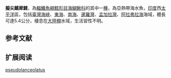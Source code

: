 {{Speciesbox
| name = 擬尖鰭犀鱈
| status = NE
| status_system = IUCN3.1
| genus = Bregmaceros
| species = pseudolanceolatus
| authority = Torii, Javonillo & Ozawa, 2004
| synonyms = 
}}

'''擬尖鰭犀鱈'''，為[[輻鰭魚綱|輻鰭魚綱]][[鱈形目|鱈形目]][[海鰗鰍科|海鰗鰍科]]的其中一[[種|種]]，為亞熱帶海水魚，[[印度|印度]]西[[太平洋|太平洋]]區，包括[[臺灣海峽|臺灣海峽]]、[[東海|東海]]、[[南海|南海]]、[[暹羅灣|暹羅灣]]、[[孟加拉灣|孟加拉灣]]、[[阿拉弗拉海|阿拉弗拉海]]海域，體長可達5.4公分，棲息在[[大陸棚|大陸棚]]水域，生活習性不明。

==参考文献==
{{reflist}}
{{FishBase_species|genus=Bregmaceros|species=pseudolanceolatus|year=2015|month=11}}

==扩展阅读==
{{refbegin}}
{{wikispecies-inline|Bregmaceros pseudolanceolatus|擬尖鰭犀鱈}}
{{refend}}
{{Wikispecies|Bregmaceros pseudolanceolatus}}
{{Taxonbar|from=Q5299643}}

[[Category:犀鱈屬|pseudolanceolatus]]


{{鱼类小作品}}